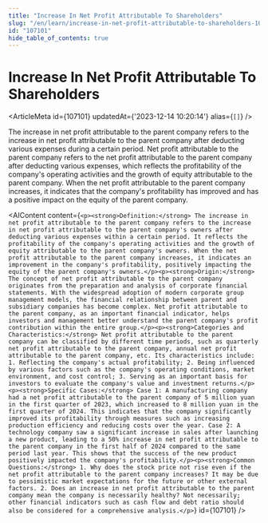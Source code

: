 ```yaml
---
title: "Increase In Net Profit Attributable To Shareholders"
slug: "/en/learn/increase-in-net-profit-attributable-to-shareholders-107101"
id: "107101"
hide_table_of_contents: true
---
```



# Increase In Net Profit Attributable To Shareholders

<ArticleMeta id={107101} updatedAt={'2023-12-14 10:20:14'} alias={`[]`} />
<div className='border-solid border-b border-t-0 my-4 border-[var(--ifm-color-gray-300)]' />

The increase in net profit attributable to the parent company refers to the increase in net profit attributable to the parent company after deducting various expenses during a certain period. Net profit attributable to the parent company refers to the net profit attributable to the parent company after deducting various expenses, which reflects the profitability of the company's operating activities and the growth of equity attributable to the parent company. When the net profit attributable to the parent company increases, it indicates that the company's profitability has improved and has a positive impact on the equity of the parent company.

<AIContent content={`<p><strong>Definition:</strong> The increase in net profit attributable to the parent company refers to the increase in net profit attributable to the parent company's owners after deducting various expenses within a certain period. It reflects the profitability of the company's operating activities and the growth of equity attributable to the parent company's owners. When the net profit attributable to the parent company increases, it indicates an improvement in the company's profitability, positively impacting the equity of the parent company's owners.</p><p><strong>Origin:</strong> The concept of net profit attributable to the parent company originates from the preparation and analysis of corporate financial statements. With the widespread adoption of modern corporate group management models, the financial relationship between parent and subsidiary companies has become complex. Net profit attributable to the parent company, as an important financial indicator, helps investors and management better understand the parent company's profit contribution within the entire group.</p><p><strong>Categories and Characteristics:</strong> Net profit attributable to the parent company can be classified by different time periods, such as quarterly net profit attributable to the parent company, annual net profit attributable to the parent company, etc. Its characteristics include: 1. Reflecting the company's actual profitability; 2. Being influenced by various factors such as the company's operating conditions, market environment, and cost control; 3. Serving as an important basis for investors to evaluate the company's value and investment returns.</p><p><strong>Specific Cases:</strong> Case 1: A manufacturing company had a net profit attributable to the parent company of 5 million yuan in the first quarter of 2023, which increased to 8 million yuan in the first quarter of 2024. This indicates that the company significantly improved its profitability through measures such as increasing production efficiency and reducing costs over the year. Case 2: A technology company saw a significant increase in sales after launching a new product, leading to a 50% increase in net profit attributable to the parent company in the first half of 2024 compared to the same period last year. This shows that the success of the new product positively impacted the company's profitability.</p><p><strong>Common Questions:</strong> 1. Why does the stock price not rise even if the net profit attributable to the parent company increases? It may be due to pessimistic market expectations for the future or other external factors. 2. Does an increase in net profit attributable to the parent company mean the company is necessarily healthy? Not necessarily; other financial indicators such as cash flow and debt ratio should also be considered for a comprehensive analysis.</p>`} id={107101} />
